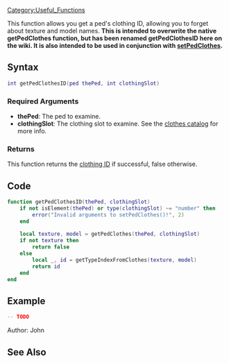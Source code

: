 [[/Category:Useful_Functions.md|Category:Useful_Functions]]
{{Useful Function}}
<lowercasetitle/>

This function allows you get a ped's clothing ID, allowing you to forget about texture and model names. <strong>This is intended to overwrite the native getPedClothes function, but has been renamed getPedClothesID here on the wiki. It is also intended to be used in conjunction with [[/setPedClothes.md|setPedClothes]].</strong>

==Syntax==
<syntaxhighlight lang="lua">int getPedClothesID(ped thePed, int clothingSlot)</syntaxhighlight>

===Required Arguments===
* '''thePed''': The ped to examine.
* '''clothingSlot''': The clothing slot to examine. See the [[/CJ_Clothes.md|clothes catalog]] for more info.

===Returns===
This function returns the [[/CJ_Clothes.md|clothing ID]] if successful, false otherwise.

==Code==
<section show="true">
<syntaxhighlight lang="lua">
function getPedClothesID(thePed, clothingSlot)
	if not isElement(thePed) or type(clothingSlot) ~= "number" then
		error("Invalid arguments to setPedClothes()!", 2)
	end
	
	local texture, model = getPedClothes(thePed, clothingSlot)
	if not texture then
		return false
	else
		local _, id = getTypeIndexFromClothes(texture, model)
		return id
	end
end
</syntaxhighlight>
</section>

==Example==
<section name="Server" class="server" show="true">
<syntaxhighlight lang="lua">
-- TODO
</syntaxhighlight>
</section>

Author: John

==See Also==
{{Useful_Functions}}